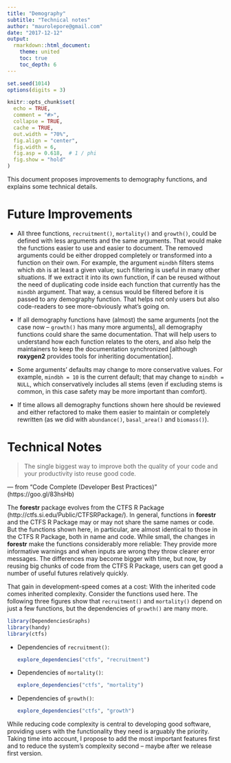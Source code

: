 ```yaml
---
title: "Demography"
subtitle: "Technical notes"
author: "maurolepore@gmail.com"
date: "2017-12-12"
output:
  rmarkdown::html_document:
    theme: united
    toc: true
    toc_depth: 6
---
```


```r
set.seed(1014)
options(digits = 3)

knitr::opts_chunk$set(
  echo = TRUE,
  comment = "#>",
  collapse = TRUE,
  cache = TRUE,
  out.width = "70%",
  fig.align = "center",
  fig.width = 6,
  fig.asp = 0.618,  # 1 / phi
  fig.show = "hold"
)

```

This document proposes improvements to demography functions, and explains some technical details.

# Future Improvements

* All three functions, `recruitment()`, `mortality()` and `growth()`, could be defined with less arguments and the same arguments. That would make the functions easier to use and easier to document. The removed arguments could be either dropped completely or transformed into a function on their own. For example, the argument `mindbh` filters stems which `dbh` is at least a given value; such filtering is useful in many other situations. If we extract it into its own function, if can be reused without the need of duplicating code inside each function that currently has the `mindbh` argument. That way, a census would be filtered before it is passed to any demography function. That helps not only users but also code-readers to see more-obviously what's going on.

* If all demography functions have (almost) the same arguments [not the case now -- `growth()` has many more arguments], all demography functions could share the same documentation. That will help users to understand how each function relates to the oters, and also help the maintainers to keep the documentation synchronized [although __roxygen2__ provides tools for inheriting documentation].

* Some arguments' defaults may change to more conservative values. For example, `mindbh = 10` is the current default; that may change to `mindbh = NULL`, which conservatively includes all stems (even if excluding stems is common, in this case safety may be more important than comfort).

* If time allows all demography functions shown here should be reviewed and either refactored to make them easier to maintain or completely rewritten (as we did with `abundance()`, `basal_area()` and `biomass()`).

# Technical Notes

> The single biggest way to improve both the quality of your code and your productivity isto reuse good code.

― from "Code Complete (Developer Best Practices)" (https://goo.gl/83hsHb)

The __forestr__ package evolves from the CTFS R Package (http://ctfs.si.edu/Public/CTFSRPackage/). In general, functions in __forestr__ and the CTFS R Package may or may not share the same names or code. But the functions shown here, in particular, are almost identical to those in the CTFS R Package, both in name and code. While small, the changes in __forestr__ make the functions considerably more reliable: They provide more informative warnings and when inputs are wrong they throw clearer error messages. The differences may become bigger with time, but now, by reusing big chunks of code from the CTFS R Package, users can get good a number of useful futures relatively quickly.

That gain in development-speed comes at a cost: With the inherited code comes inherited complexity. Consider the functions used here. The following three figures show that `recruitment()` and `mortality()` depend on just a few functions, but the dependencies of `growth()` are many more.

```r
library(DependenciesGraphs)
library(handy)
library(ctfs)
```

* Dependencies of `recruitment()`:
  
  ```r
explore_dependencies("ctfs", "recruitment")
```

* Dependencies of `mortality()`:
  
  ```r
explore_dependencies("ctfs", "mortality")
```

* Dependencies of `growth()`:
  
  ```r
explore_dependencies("ctfs", "growth")
```

While reducing code complexity is central to developing good software, providing users with the functionality they need is arguably the priority. Taking time into account, I propose to add the most important features first and to reduce the system's complexity second -- maybe after we release first version.
